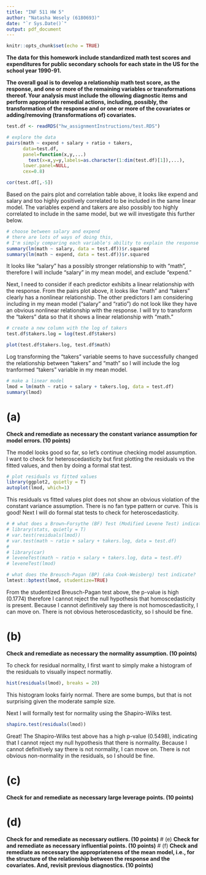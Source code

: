 ```yaml
---
title: "INF 511 HW 5"
author: "Natasha Wesely (6180693)"
date: "`r Sys.Date()`"
output: pdf_document
---
```


```r
knitr::opts_chunk$set(echo = TRUE)
```

**The data for this homework include standardized math test scores and expenditures for public secondary schools for each state in the US for the school year 1990-91.**

**The overall goal is to develop a relationship math test score, as the response, and one or more of the remaining variables or transformations thereof. Your analysis must include the ollowing diagnostic items and perform appropriate remedial actions, including, possibly, the transformation of the response and or one or more of the covariates or adding/removing (transformations of) covariates.**

```r
test.df <- readRDS("hw_assignmentInstructions/test.RDS")

# explore the data 
pairs(math ~ expend + salary + ratio + takers,
      data=test.df,
      panel=function(x,y,...)
        text(x=x,y=y,labels=as.character(1:dim(test.df)[1]),...),
      lower.panel=NULL,
      cex=0.8)

cor(test.df[,-5])
```

Based on the pairs plot and correlation table above, it looks like expend and salary and too highly positively correlated to be included in the same linear model. The variables expend and takers are also possibly too highly correlated to include in the same model, but we will investigate this further below.

```r
# choose between salary and expend
# there are lots of ways of doing this, 
# I'm simply comparing each variable's ability to explain the response on their own
summary(lm(math ~ salary, data = test.df))$r.squared
summary(lm(math ~ expend, data = test.df))$r.squared

```

It looks like "salary" has a possibly stronger relationship to with "math", therefore I will include "salary" in my mean model, and exclude "expend."


Next, I need to consider if each predictor exhibits a linear relationship with the response. From the pairs plot above, it looks like "math" and "takers" clearly has a nonlinear relationship. The other predictors I am considering including in my mean model ("salary" and "ratio") do not look like they have an obvious nonlinear relationship with the response. I will try to transform the "takers" data so that it shows a linear relationship with "math." 

```r
# create a new column with the log of takers
test.df$takers.log = log(test.df$takers)

plot(test.df$takers.log, test.df$math)
```

Log transforming the "takers" variable seems to have successfully changed the relationship between "takers" and "math" so I will include the log tranformed "takers" variable in my mean model.


```r
# make a linear model
lmod = lm(math ~ ratio + salary + takers.log, data = test.df)
summary(lmod)
```


# (a) 
**Check and remediate as necessary the constant variance assumption for model errors. (10 points)**

The model looks good so far, so let's continue checking model assumption. I want to check for heteroscedasticity but first plotting the residuals vs the fitted values, and then by doing a formal stat test.

```r
# plot residuals vs fitted values
library(ggplot2, quietly = T)
autoplot(lmod, which=1)
```

This residuals vs fitted values plot does not show an obvious violation of the constant variance assumption. There is no fan type pattern or curve. This is good! Next I will do formal stat tests to check for heteroscedasticity.

```r
# # what does a Brown–Forsythe (BF) Test (Modified Levene Test) indicate?
# library(stats, quietly = T)
# var.test(residuals(lmod))
# var.test(math ~ ratio + salary + takers.log, data = test.df)
# 
# library(car)
# leveneTest(math ~ ratio + salary + takers.log, data = test.df)
# leveneTest(lmod)

# what does the Breusch-Pagan (BP) (aka Cook-Weisberg) test indicate?
lmtest::bptest(lmod, studentize=TRUE)
```

From the studentized Breusch-Pagan test above, the p-value is high (0.1774) therefore I cannot reject the null hypothesis that homoscedasticity is present. Because I cannot definitively say there is not homoscedasticity, I can move on. There is not obvious heteroscedasticity, so I should be fine.

# (b) 
**Check and remediate as necessary the normality assumption. (10 points)**

To check for residual normality, I first want to simply make a histogram of the residuals to visually inspect normatliy.

```r
hist(residuals(lmod), breaks = 20)
```

This histogram looks fairly normal. There are some bumps, but that is not surprising given the moderate sample size.

Next I will formally test for normality using the Shapiro-Wilks test.

```r
shapiro.test(residuals(lmod))
```

Great! The Shapiro-Wilks test above has a high p-value (0.5498), indicating that I cannot reject my null hypothesis that there is normality. Because I cannot definitively say there is not normality, I can move on. There is not obvious non-normality in the residuals, so I should be fine.


# (c) 
**Check for and remediate as necessary large leverage points. (10 points)**



# (d) 
**Check for and remediate as necessary outliers. (10 points)**
# (e) 
**Check for and remediate as necessary influential points. (10 points)**
# (f) 
**Check and remediate as necessary the appropriateness of the mean model, i.e., for the structure of the relationship between the response and the covariates. And, revisit previous diagnostics. (10 points)**